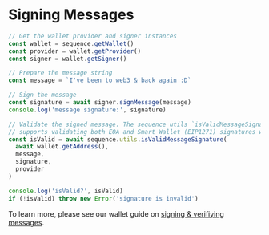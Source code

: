---
---

# Signing Messages

```ts
// Get the wallet provider and signer instances
const wallet = sequence.getWallet()
const provider = wallet.getProvider()
const signer = wallet.getSigner()

// Prepare the message string
const message = `I've been to web3 & back again :D`

// Sign the message
const signature = await signer.signMessage(message)
console.log('message signature:', signature)

// Validate the signed message. The sequence utils `isValidMessageSignature` method
// supports validating both EOA and Smart Wallet (EIP1271) signatures with this simple call.
const isValid = await sequence.utils.isValidMessageSignature(
  await wallet.getAddress(),
  message,
  signature,
  provider
)

console.log('isValid?', isValid)
if (!isValid) throw new Error('signature is invalid')
```

To learn more, please see our wallet guide on [signing & verifiying messages](/wallet/guides/sign-message).
